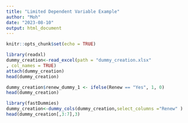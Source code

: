 ---
title: "Limited Dependent Variable Example"
author: "Moh"
date: "2023-08-10"
output: html_document
---

```{r setup, include=FALSE}
knitr::opts_chunk$set(echo = TRUE)
```


```{r}
library(readxl)
dummy_creation<-read_excel(path = "dummy_creation.xlsx"
, col_names = TRUE)
attach(dummy_creation)
head(dummy_creation)
```


```{r}
dummy_creation$renew_dummy_1 <- ifelse(Renew == "Yes", 1, 0)
head(dummy_creation)
```


```{r}
library(fastDummies)
dummy_creation<-dummy_cols(dummy_creation,select_columns ="Renew" )
head(dummy_creation[,3:7],3)

```

```{r}

```

